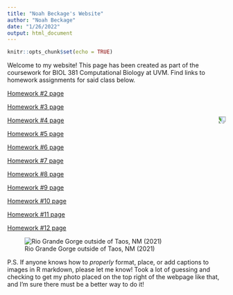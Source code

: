 ```yaml
---
title: "Noah Beckage's Website"
author: "Noah Beckage"
date: "1/26/2022"
output: html_document
---
```


```r
knitr::opts_chunk$set(echo = TRUE)
```

Welcome to my website! This page has been created as part of the coursework for BIOL 381 Computational Biology at UVM. Find links to homework assignments for said class below.

<style>
.pic {
  max-width: 30%;
}
</style>

[Homework #2 page](Homework_02.html)

[Homework #3 page](Homework_03.html)

<IMG align = right SRC="images/author_photo.JPG" style="transform:rotate(90deg);" class="pic"/>
[Homework #4 page](Homework_04.html)

[Homework #5 page](Homework_05.html)

[Homework #6 page](Homework_06.html)

[Homework #7 page](Homework_07.html)

[Homework #8 page](Homework_08.html)

[Homework #9 page](Homework_09.html)

[Homework #10 page](Homework_10.html)

[Homework #11 page](Homework_11.html)

[Homework #12 page](Homework_12.html)

![Rio Grande Gorge outside of Taos, NM (2021)](images/rio grande gorge.JPG)

P.S. If anyone knows how to *properly* format, place, or add captions to images in R markdown, please let me know! Took a lot of guessing and checking to get my photo placed on the top right of the webpage like that, and I'm sure there must be a better way to do it!